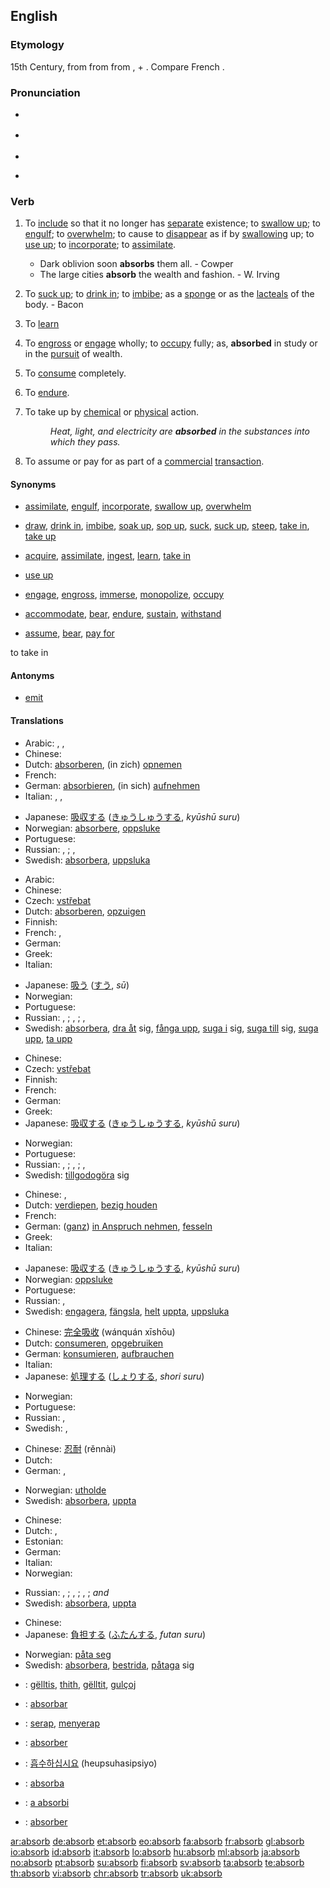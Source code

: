 ==English==

===Etymology===
15th Century, from {{etyl|fro}} from {{etyl|la|en}} {{term|absorbeo|absorbeō}} from {{term|ab-||from}}, + {{term|sorbeo|sorbeō|suck in}}.  Compare French {{term|absorber}}.

===Pronunciation===
* {{a|RP}} {{IPA|/əbˈzɔːb/; /əbˈsɔːb/}}
* {{a|US}} {{IPA|/æbˈzɔːrb/; /æbˈsɔːrb/}}
* {{audio|en-us-absorb.ogg|Audio (US)}}

* {{rhymes|ɔː(r)b}}

===Verb===
{{en-verb}}

# {{transitive}} To [[include]] so that it no longer has [[separate]] existence; to [[swallow up]]; to [[engulf]]; to [[overwhelm]]; to cause to [[disappear]] as if by [[swallowing]] up; to [[use up]]; to [[incorporate]]; to [[assimilate]].
#* Dark oblivion soon '''absorbs''' them all. - Cowper
#* The large cities '''absorb''' the wealth and fashion. - W. Irving
# {{transitive}} To [[suck up]]; to [[drink in]]; to [[imbibe]]; as a [[sponge]] or as the [[lacteals]] of the body. - Bacon
# {{transitive}} To [[learn]]
# {{transitive}} To [[engross]] or [[engage]] wholly; to [[occupy]] fully; as, '''absorbed''' in study or in the [[pursuit]] of wealth.
# {{transitive}} To [[consume]] completely.
# {{transitive}} To [[endure]].
# {{transitive}} {{physics}} To take up by [[chemical]] or [[physical]] action.
#: ''Heat, light, and electricity are '''absorbed''' in the substances into which they pass.''
# {{transitive|business}} To assume or pay for as part of a [[commercial]] [[transaction]].

====Synonyms====
* {{sense|to include so that it no longer has separate existence}} [[assimilate]], [[engulf]], [[incorporate]], [[swallow up]], [[overwhelm]]
* {{sense|to suck up or drink in}} [[draw]], [[drink in]], [[imbibe]], [[soak up]], [[sop up]], [[suck]], [[suck up]], [[steep]], [[take in]], [[take up]]
* {{sense|to learn}} [[acquire]], [[assimilate]], [[ingest]], [[learn]], [[take in]]
* {{sense|to consume completely}} [[use up]]
* {{sense|to occupy fully}} [[engage]], [[engross]], [[immerse]], [[monopolize]], [[occupy]]
* {{sense|to endure}} [[accommodate]], [[bear]], [[endure]], [[sustain]], [[withstand]]
* {{sense|finance: to assume or pay for}} [[assume]], [[bear]], [[pay for]]
to take in

====Antonyms====
* {{sense|physics: to take up by chemical or physical action}} [[emit]]

====Translations====
{{trans-top|to include so that it no longer has separate existence (1)}}
* Arabic: {{Arab|[[يحتمل]]}}, {{Arab|[[يستوعب]]}}, {{Arab|[[يسع]]}}
* Chinese: {{t|cmn|吸收|tr=xīshōu|sc=Hani|xs=Mandarin}}
* Dutch: [[absorberen]], (in zich) [[opnemen]]
* French: {{t+|fr|absorber}}
* German: [[absorbieren]], (in sich) [[aufnehmen]]
* Italian: {{t+|it|assorbire}}, {{t-|it|incorporare}}, {{t+|it|includere}}
{{trans-mid}}
* Japanese: [[吸収する]] ([[きゅうしゅう]]する, ''kyūshū suru'')
* Norwegian: [[absorbere]], [[oppsluke]]
* Portuguese: {{t+|pt|absorver}}
* Russian: {{t|ru|поглощать|tr=pogloščát’|sc=Cyrl}} {{impf}}, {{t|ru|поглотить|tr=poglotít’|sc=Cyrl}} {{pf}}; {{t|ru|вбирать|tr=vbirát’|sc=Cyrl}} {{impf}}, {{t|ru|вобрать|tr=vobrát’|sc=Cyrl}} {{pf}}
* Swedish: [[absorbera]], [[uppsluka]]
{{trans-bottom}}

{{trans-top|to suck up or drink in (2)}}
* Arabic: {{Arab|[[يمتص]]}}
* Chinese: {{t-|cmn|吸入|tr=xī rù|sc=Hani|xs=Mandarin}}
* Czech: [[vstřebat]]
* Dutch: [[absorberen]], [[opzuigen]]
* Finnish: {{t+|fi|imeä}}
* French: {{t+|fr|absorber}}, {{t+|fr|éponger}}
* German: {{t-|de|aufsaugen}}
* Greek: {{t+|el|απορροφώ|tr=aporofó|sc=Grek}}
* Italian: {{t+|it|assorbire}}
{{trans-mid}}
* Japanese: [[吸う]] ([[すう]], ''sū'')
* Norwegian: {{t+|no|absorbere}}
* Portuguese: {{t+|pt|absorver}}
* Russian: {{t|ru|поглощать|tr=pogloščát'|sc=Cyrl}} {{impf}}, {{t|ru|поглотить|tr=poglotít’|sc=Cyrl}} {{pf}}; {{t|ru|вбирать|tr=vbirát’|sc=Cyrl}} {{impf}}, {{t|ru|вобрать|tr=vobrát’|sc=Cyrl}} {{pf}}; {{t|ru|впитывать|tr=vpítyvat’|sc=Cyrl}} {{impf}}, {{t|ru|впитать|tr=vpitát’|sc=Cyrl}} {{pf}}
* Swedish: [[absorbera]], [[dra åt]] sig, [[fånga upp]], [[suga i]] sig, [[suga till]] sig, [[suga upp]], [[ta upp]]
{{trans-bottom}}

{{trans-top|to learn (3)}}
* Chinese: {{t|cmn|吸收|tr=xīshōu|sc=Hani|xs=Mandarin}}
* Czech: [[vstřebat]]
* Finnish: {{t-|fi|omaksua}}
* French: {{t+|fr|absorber}}
* German: {{t+|de|aufnehmen}}
* Greek: {{t+|el|αφομοιώνω|sc=Grek}}
* Japanese: [[吸収する]] ([[きゅうしゅう]]する, ''kyūshū suru'')
{{trans-mid}}
* Norwegian: {{t+|no|absorbere}}
* Portuguese: {{t+|pt|absorver}}
* Russian: {{t|ru|поглощать|tr=pogloščát’|sc=Cyrl}} {{impf}}, {{t|ru|поглотить|tr=poglotít’|sc=Cyrl}} {{pf}}; {{t|ru|вбирать|tr=vbirát’|sc=Cyrl}} {{impf}}, {{t|ru|вобрать|tr=vobrát’|sc=Cyrl}} {{pf}}; {{t|ru|впитывать|tr=vpítyvat’|sc=Cyrl}} {{impf}}, {{t|ru|впитать|tr=vpitát’|sc=Cyrl}} {{pf}}
* Swedish: [[tillgodogöra]] sig
{{trans-bottom}}

{{trans-top|to occupy fully (4)}}
* Chinese: {{t|cmn|全神貫注|sc=Hani|xs=Mandarin}}, {{t|cmn|全神贯注|tr=quánshénguànzhù|sc=Hani|xs=Mandarin}}
* Dutch: [[verdiepen]], [[bezig houden]]
* French: {{t+|fr|absorber}}
* German: ([[ganz]]) [[in Anspruch nehmen]], [[fesseln]]
* Greek: {{t+|el|απορροφώ|tr=aporofó|sc=Grek}}
* Italian: {{t-|it|assorto}}
{{trans-mid}}
* Japanese: [[吸収する]] ([[きゅうしゅう]]する, ''kyūshū suru'')
* Norwegian: [[oppsluke]]
* Portuguese: {{t+|pt|absorver}}
* Russian: {{t|ru|поглощать|tr=pogloščát’|sc=Cyrl}} {{impf}}, {{t|ru|поглотить|tr=poglotít’|sc=Cyrl}} {{pf}}
* Swedish: [[engagera]], [[fängsla]], [[helt]] [[uppta]], [[uppsluka]]
{{trans-bottom}}

{{trans-top|to consume completely (5)}}
* Chinese: [[完全吸收]] (wánquán xīshōu)
* Dutch: [[consumeren]], [[opgebruiken]]
* German: [[konsumieren]], [[aufbrauchen]]
* Italian: {{t+|it|assorbire}}
* Japanese: [[処理する]] ([[しょり]]する, ''shori suru'')
{{trans-mid}}
* Norwegian: {{t+|no|absorbere}}
* Portuguese: {{t+|pt|absorver}}
* Russian: {{t|ru|поглощать|tr=pogloščát’|sc=Cyrl}} {{impf}}, {{t|ru|поглотить|tr=poglotít’|sc=Cyrl}} {{pf}}
* Swedish: {{t+|sv|förbruka}}, {{t+|sv|konsumera}}
{{trans-bottom}}

{{trans-top|to endure (6)}}
* Chinese: [[忍耐]] (rěnnài)
* Dutch: {{t+|nl|ondergaan}}
* German: {{t+|de|aushalten}}, {{t+|de|ertragen}}
{{trans-mid}}
* Norwegian: [[utholde]]
* Swedish: [[absorbera]], [[uppta]]
{{trans-bottom}}

{{trans-top|physics: to take up by chemical or physical action (7)}}
* Chinese: {{t-|cmn|吸入|tr=xī rù|sc=Hani|xs=Mandarin}}
* Dutch: {{t+|nl|absorberen}}, {{t-|nl|imeä}}
* Estonian: {{t|et|neelduma}}
* German: {{t+|de|absorbieren}}
* Italian: {{t+|it|assorbire}}
* Norwegian: {{t+|no|absorbere}}
{{trans-mid}}
* Russian: {{t|ru|поглощать|tr=pogloščát’|sc=Cyrl}} {{impf}}, {{t|ru|поглотить|tr=poglotít’|sc=Cyrl}} {{pf}}; {{t|ru|вбирать|tr=vbirát’|sc=Cyrl}} {{impf}}, {{t|ru|вобрать|tr=vobrát’|sc=Cyrl}} {{pf}}; {{t|ru|впитывать|tr=vpítyvat’|sc=Cyrl}} {{impf}}, {{t|ru|впитать|tr=vpitát’|sc=Cyrl}} {{pf}}; {{t+|ru|абсорбировать|tr=absorbírovat’|sc=Cyrl}} {{impf}} ''and'' {{pf}}
* Swedish: [[absorbera]], [[uppta]]
{{trans-bottom}}

{{trans-top|finance: to assume or pay for (8)}}
* Chinese: {{t|cmn|吸收|tr=xīshōu|sc=Hani|xs=Mandarin}}
* Japanese: [[負担する]] ([[ふたん]]する, ''futan suru'')
{{trans-mid}}
* Norwegian: [[påta seg]]
* Swedish: [[absorbera]], [[bestrida]], [[påtaga]] sig
{{trans-bottom}}

{{checktrans-top}}
* {{ttbc|Albanian}}: [[gëlltis]], [[thith]], [[gëlltit]], [[gulçoj]]
* {{ttbc|Ido}}: [[absorbar]]
* {{ttbc|Indonesian}}: [[serap]], [[serap|menyerap]]
* {{ttbc|Interlingua}}: [[absorber]]
* {{ttbc|Korean}}: [[흡수하십시요]] (heupsuhasipsiyo)
* {{ttbc|Novial}}: [[absorba]]
* {{ttbc|Romanian}}: [[a absorbi]]
* {{ttbc|Spanish}}: [[absorber]]
{{trans-bottom}}

[[ar:absorb]]
[[de:absorb]]
[[et:absorb]]
[[eo:absorb]]
[[fa:absorb]]
[[fr:absorb]]
[[gl:absorb]]
[[io:absorb]]
[[id:absorb]]
[[it:absorb]]
[[lo:absorb]]
[[hu:absorb]]
[[ml:absorb]]
[[ja:absorb]]
[[no:absorb]]
[[pt:absorb]]
[[su:absorb]]
[[fi:absorb]]
[[sv:absorb]]
[[ta:absorb]]
[[te:absorb]]
[[th:absorb]]
[[vi:absorb]]
[[chr:absorb]]
[[tr:absorb]]
[[uk:absorb]]
